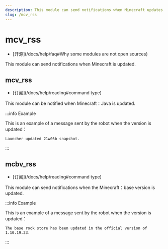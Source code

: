 ```yaml
---
description: This module can send notifications when Minecraft updates
slug: /mcv_rss
---
```


# mcv_rss

-   [开源]\(/docs/help/faq#Why some modules are not open sources)

This module can send notifications when Minecraft is updated.

## mcv_rss

-   [订阅]\(/docs/help/reading#command type)

This module can be notified when Minecraft：Java is updated.

:::info Example

This is an example of a message sent by the robot when the version is updated：

```
Launcher updated 21w05b snapshot.
```

:::

## mcbv_rss

-   [订阅]\(/docs/help/reading#command type)

This module can send notifications when the Minecraft：base version is updated.

:::info Example

This is an example of a message sent by the robot when the version is updated：

```
The base rock store has been updated in the official version of 1.10.19.23.
```

:::
